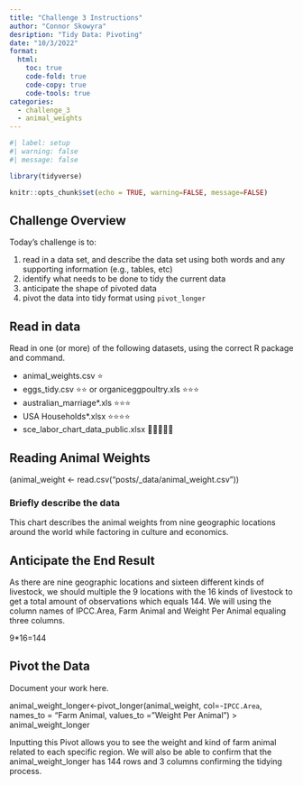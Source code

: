 ---
title: "Challenge 3 Instructions"
author: "Connor Skowyra"
desription: "Tidy Data: Pivoting"
date: "10/3/2022"
format:
  html:
    toc: true
    code-fold: true
    code-copy: true
    code-tools: true
categories:
  - challenge_3
  - animal_weights
---

```{r}
#| label: setup
#| warning: false
#| message: false

library(tidyverse)

knitr::opts_chunk$set(echo = TRUE, warning=FALSE, message=FALSE)
```

## Challenge Overview

Today's challenge is to:

1.  read in a data set, and describe the data set using both words and any supporting information (e.g., tables, etc)
2.  identify what needs to be done to tidy the current data
3.  anticipate the shape of pivoted data
4.  pivot the data into tidy format using `pivot_longer`

## Read in data

Read in one (or more) of the following datasets, using the correct R package and command.

-   animal_weights.csv ⭐
-   eggs_tidy.csv ⭐⭐ or organiceggpoultry.xls ⭐⭐⭐
-   australian_marriage\*.xls ⭐⭐⭐
-   USA Households\*.xlsx ⭐⭐⭐⭐
-   sce_labor_chart_data_public.xlsx 🌟🌟🌟🌟🌟

## Reading Animal Weights

(animal_weight <- read.csv("posts/_data/animal_weight.csv"))

### Briefly describe the data

This chart describes the animal weights from nine geographic locations around the world while factoring in culture and economics.

## Anticipate the End Result

As there are nine geographic locations and sixteen different kinds of livestock, we should multiple the 9 locations with the 16 kinds of livestock to get a total amount of observations which equals 144. We will using the column names of IPCC.Area, Farm Animal and Weight Per Animal equaling three columns.

9*16=144

## Pivot the Data

Document your work here.

animal_weight_longer<-pivot_longer(animal_weight, 
col=-`IPCC.Area`,
names_to = "Farm Animal,
values_to = "Weight Per Animal")
> animal_weight_longer

Inputting this Pivot allows you to see the weight and kind of farm animal related to each specific region. We will also be able to confirm that the animal_weight_longer has 144 rows and 3 columns confirming the tidying process.
